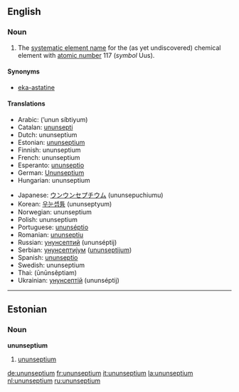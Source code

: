 ==English==
{{elements|Uus|ununhexium|Uuh|ununoctium|Uuo}}

===Noun===
{{en-noun|-}}
{{wikipedia}}

# {{element}} The [[systematic element name]] for the (as yet undiscovered) chemical element with [[atomic number]] 117 (''symbol'' Uus).

====Synonyms====
*[[eka-astatine]]

====Translations====
{{trans-top|element with atomic number 117}}
*Arabic: {{ARchar|[[أنون سيبتيوم]]}} (’unun síbtiyum) {{m}}
*Catalan: [[ununsepti]] {{m}}
*Dutch: ununseptium {{n}}
*Estonian: [[#Estonian|ununseptium]]
*Finnish: ununseptium
*French: ununseptium {{m}}
*Esperanto: [[ununseptio]]
*German: [[Ununseptium]] {{n}}
*Hungarian: ununseptium
{{trans-mid}}
*Japanese: [[ウンウンセプチウム]] (ununsepuchiumu)
*Korean: [[우눈셉튬]] (ununseptyum)
*Norwegian: ununseptium
*Polish: ununseptium {{m}}
*Portuguese: [[ununséptio]] {{m}}
*Romanian: [[ununseptiu]] {{n}}
*Russian: [[унунсептий]] (ununséptij) {{m}}
*Serbian: [[унунсептијум]] ([[ununseptijum]]) {{m}}
*Spanish: [[ununseptio]] {{m}}
*Swedish: ununseptium
*Thai: {{THchar|[[อูนอูนเซปเทียม]]}} (ūnūnsêptiam)
*Ukrainian: [[унунсептій]] (ununséptij) {{m}}
{{bottom}}

----

==Estonian==

===Noun===
'''ununseptium'''

# {{element|lang=et}} [[#English|ununseptium]]

[[de:ununseptium]]
[[fr:ununseptium]]
[[it:ununseptium]]
[[la:ununseptium]]
[[nl:ununseptium]]
[[ru:ununseptium]]